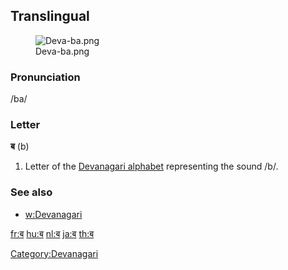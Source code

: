 {{also|व}}
==Translingual==
[[File:Deva-ba.png|thumb]]

===Pronunciation===
/ba/

===Letter===
'''ब''' (b)

#Letter of the [[Devanagari alphabet]] representing the sound /b/.

===See also===

* [[w:Devanagari]]

[[Category:Devanagari]]

[[fr:ब]]
[[hu:ब]]
[[nl:ब]]
[[ja:ब]]
[[th:ब]]